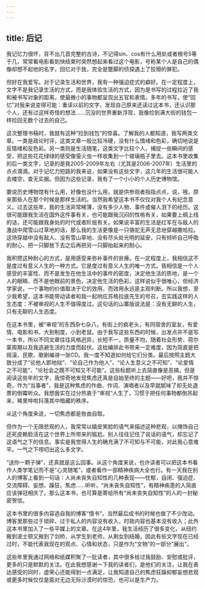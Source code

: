 ```yaml
---
---
---
```

title: 后记
---




我记忆力很坏，背不出几首完整的古诗，不记得sin、cos有什么用处或者根号5等于几，常常看电影看到快结束时突然想起来看过这个电影，号称某个人是自己的偶像却想不起他的名字，回忆对于我，完全是蹩脚的侦探遇上了狡猾的罪犯。

但好在我爱写。对于记录生活和世界，我有一种强迫症式的癖好。在一定程度上，文字不是我记录生活的方式，而是我体验生活的方式，因为是书写的过程拉近了我和被书写对象的距离，使最微小的事物都呈现出五官和表情。多年的书写，使“回忆”对我来说变得可能：重读以前的文字，发现自己原来还读过这本书，还认识那个人，还有过这样奇怪的想法……沉没的世界重新浮现，我像捡到满大街的钱包一样捡回无数个过去的自己。

这次整理书稿时，我就有这种“捡到钱包”的惊喜。了解我的人都知道，我写两类文章。一类是政论时评，这类文章一般比较冷硬，没有什么情绪和色彩，确切地说是反情绪和反色彩。另一类则是生活随笔，这类文字比较个人，捕捉一些瞬间的感受，把这些花花绿绿的感受像萤火虫一样收集到一个玻璃瓶子里去。这本书里收集的后一类文字，记录的是我2005-2009年左右（尤其是2006-2007年）生活里的点点滴滴。对于记忆力短路的我来说，如果没有这些文字，这几年的生活很可能人去楼空，查无实据。但因为这些记录，我有了一个小小的个人历史博物馆。

要说历史博物馆有什么用，好像也没什么用，就是供参观者指指点点，说，哦，原来那些人在那个时候是那样生活的。当然我希望这本书不仅仅对我个人有纪念意义。过去这些年，我的生活非常稀薄，没有多少人物、事件或催人泪下的经历。这很可能跟我生活在国外这件事有关，也可能跟我沉闷的性格有关，如果要上纲上线的话，还可能跟我身处的时代或者阶层有关。如果说丰富的生活是红军在与敌人的激战中爬雪山过草地的话，那么我的生活更像是一只骆驼无声无息地穿越撒哈拉。这场穿越中没有敌人、没有雪山草地、没有尽头处光明的延安，只有倾听自己呼吸的耐心、把一只脚放下去之后再把另一只脚抬起来的耐心。

我积攒这种耐心的方式，是用感受来弥补事件的贫瘠。在一定程度上，我相信这不是度过有意义人生的一种方式。它是度过有意义人生的唯一方式。我相信是一个人感受的丰富性、而不是发生在他生活中的事件的密度，决定他生活的质地，是一个人的眼睛、而不是他眼前的景色，决定他生活的色彩。这样说似乎很唯心，但经济学家说，一个事物的价值取决于它的效用，而效用永远是主观判断。所以我想，至少我希望，这本书能带动读者和我一起响应苏格拉底先生的号召，去实践这样的人生态度：不被审视的人生不值得度过。这句话的山寨版说法是：没有无聊的人生，只有无聊的人生态度。

在这本书里，被“审视”的东西杂七杂八，有街上的疯老头，有同宿舍的室友，有爱情、电影和书，大到制度，小到老鼠。由于我写这些东西的时候，出发点并不是写一本书，所以不同文章往往风格迥异，长短不一，质量不均，随着社会形势、荷尔蒙周期以及我逃避生活的力度而起伏。这给编排此书带来一定难度，因为简直是把摇滚、民歌、歌剧编进一张CD。我一度不知道如何给它们分类。最后按照主题大致分成了“论他人即地狱”、“论自己作为他人”、“论人生意义之不可知”、“论爱情之不可能”、“论社会之既不可知又不可能”。这些标题听上去简直像是恶搞，但是阅读这些年的文字，我惊奇地发现焦虑还真是自始至终的主题——好吧，我并不惊奇。作为“当事者”，我是这种焦虑的作曲、作词、演唱者以及早就腻味了却无处退票的倒霉听众。我想我实在过分热衷于“审视”人生了，习惯于把任何事物都倒吊起来，稀里哗啦抖落其中暗藏的秩序。

从这个角度来说，一切焦虑都是咎由自取。

但作为一个无限悲观的人，我常常以嬉皮笑脸的语气来描述这种悲观，以掩饰自己还死皮赖脸活在这个世界上所带来的尴尬。别人往往记住了说话的语气，却忘记了这语气之下的信息。事实是我觉得人生的确充满了不可知与不可能，对此我心意难平。一气之下唠叨出这么多文字。

“送你一颗子弹”，还真就是这么回事。从这个角度来说，也许读者可以把这本书看作人类学笔记而不是“心灵随笔”，或者看作一部精神疾病大全也行。有一天我在别人的博客上看到一句话：人尚未丧失自知性的几种表现——忧郁，自闭、强迫症、交流障碍、妄想、躁狂、焦虑……听听，“尚未丧失自知性”，有精神疾患的入简直应该弹冠相庆了。那么这本书，也可算是寄给所有“尚未丧失自知性”的人的一封秘密贺信。

这本书里的很多内容选自我的博客“情书”，当然最后成书的时候也做了不少改动。博客里那些过于琐碎、过于私人的内容没有收入，时政内容也基本没有收入；此外这本书里加入了一些平媒上的文章。在这4年里，我生活经历了很多变化，从纽约搬到波士顿又搬到了剑桥，从学生到老师，从剩女到结婚，因此有些文字现在已经过时，不能代表我现在的观点、心情和状态，只是作为“文物”的一部分“展出”。

这些年里我通过网络和纸媒积聚了一批读者，其中很多给过我鼓励、安慰或批评，更多的只是默默的关注。在此我想感谢一下我的读者们，是他们的关注，让我在表达感受的同时，虚荣心还能得到一点满足，让我知道自己的焦虑狂躁抑郁妄想悲观或更多时候仅仅是面对无边无际沙漠时的惊恐，也可以是生产力。